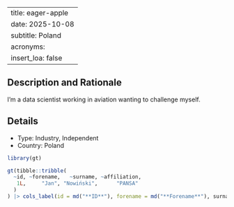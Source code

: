 
---
title: eager-apple
date: 2025-10-08
subtitle: Poland
acronyms:
  insert_loa: false
---

## Description and Rationale

I'm a data scientist working in aviation wanting to challenge myself.

## Details

* Type: Industry, Independent
* Country: Poland

```r
library(gt)

gt(tibble::tribble(
  ~id, ~forename,   ~surname, ~affiliation,
   1L,     "Jan", "Nowiński",      "PANSA"
  )
) |> cols_label(id = md("**ID**"), forename = md("**Forename**"), surname ~ md("**Surname**"), affiliation ~ md("**Affiliation**"))
```
